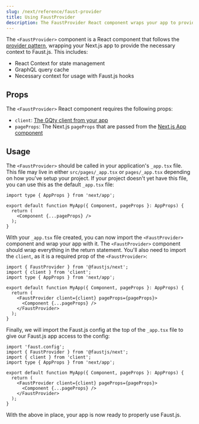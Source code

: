 ```yaml
---
slug: /next/reference/faust-provider
title: Using FaustProvider
description: The FaustProvider React component wraps your app to provide context to Faust.js
---
```



<BaseUrlNotice />

The `<FaustProvider>` component is a React component that follows the [provider pattern](https://www.patterns.dev/posts/provider-pattern/), wrapping your Next.js app to provide the necessary context to Faust.js. This includes:

- React Context for state management
- GraphQL query cache
- Necessary context for usage with Faust.js hooks

## Props

The `<FaustProvider>` React component requires the following props:

- `client`: [The GQty client from your app](/docs/next/guides/fetching-data#setting-up-your-client)
- `pageProps`: The Next.js `pageProps` that are passed from the [Next.js App component](https://nextjs.org/docs/advanced-features/custom-app)

## Usage

The `<FaustProvider>` should be called in your application's `_app.tsx` file. This file may live in either `src/pages/_app.tsx` or `pages/_app.tsx` depending on how you've setup your project. If your project doesn't yet have this file, you can use this as the default `_app.tsx` file:

```tsx title="_app.tsx"
import type { AppProps } from 'next/app';

export default function MyApp({ Component, pageProps }: AppProps) {
  return (
    <Component {...pageProps} />
  );
}
```

With your `_app.tsx` file created, you can now import the `<FaustProvider>` component and wrap your app with it. The `<FaustProvider>` component should wrap everything in the return statement. You'll also need to import the `client`, as it is a required prop of the `<FaustProvider>`:

```tsx title="_app.tsx" {1,2,7,9}
import { FaustProvider } from '@faustjs/next';
import { client } from 'client';
import type { AppProps } from 'next/app';

export default function MyApp({ Component, pageProps }: AppProps) {
  return (
    <FaustProvider client={client} pageProps={pageProps}>
      <Component {...pageProps} />
    </FaustProvider>
  );
}
```

Finally, we will import the Faust.js config at the top of the `_app.tsx` file to give our Faust.js app access to the config:

```tsx title="_app.tsx" {1}
import 'faust.config';
import { FaustProvider } from '@faustjs/next';
import { client } from 'client';
import type { AppProps } from 'next/app';

export default function MyApp({ Component, pageProps }: AppProps) {
  return (
    <FaustProvider client={client} pageProps={pageProps}>
      <Component {...pageProps} />
    </FaustProvider>
  );
}
```

With the above in place, your app is now ready to properly use Faust.js.
